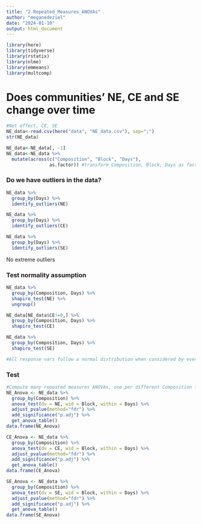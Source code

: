 ```yaml
---
title: "2.Repeated_Measures_ANOVAs"
author: "meganedeziel"
date: "2024-01-10"
output: html_document
---
```


```r
library(here)
library(tidyverse)
library(rstatix)
library(nlme)
library(emmeans)
library(multcomp)
```

# Does communities' NE, CE and SE change over time 
```r
#Net effect, CE, SE 
NE_data<-read.csv(here("data", "NE_data.csv"), sep=";")
str(NE_data)

NE_data<-NE_data[, -1]
NE_data<-NE_data %>%
  mutate(across(c("Composition", "Block", "Days"), 
                as.factor)) #transform Composition, Block, Days as factor
```

### Do we have outliers in the data? 
```r
NE_data %>%
  group_by(Days) %>%
  identify_outliers(NE)

NE_data %>%
  group_by(Days) %>%
  identify_outliers(CE)

NE_data %>%
  group_by(Days) %>%
  identify_outliers(SE)
```
No extreme outliers

### Test normality assumption
```r
NE_data %>%
  group_by(Composition, Days) %>%
  shapiro_test(NE) %>%
  ungroup()

NE_data[NE_data$CE!=0,] %>%
  group_by(Composition, Days) %>%
  shapiro_test(CE)

NE_data %>%
  group_by(Composition, Days) %>%
  shapiro_test(SE)

#All response vars follow a normal distribution when considered by every level of the factor Days
```

### Test
```r
#Compute many repeated measures ANOVAs, one per different Composition for NE, CE and SE seperately 
NE_Anova <- NE_data %>%
  group_by(Composition) %>%
  anova_test(dv = NE, wid = Block, within = Days) %>%
  adjust_pvalue(method="fdr") %>%
  add_significance("p.adj") %>%
  get_anova_table()
data.frame(NE_Anova)

CE_Anova <- NE_data %>%
  group_by(Composition) %>%
  anova_test(dv = CE, wid = Block, within = Days) %>%
  adjust_pvalue(method="fdr") %>%
  add_significance("p.adj") %>%
  get_anova_table()
data.frame(CE_Anova)

SE_Anova <- NE_data %>%
  group_by(Composition) %>%
  anova_test(dv = SE, wid = Block, within = Days) %>%
  adjust_pvalue(method="fdr") %>%
  add_significance("p.adj") %>%
  get_anova_table()
data.frame(SE_Anova)
```

